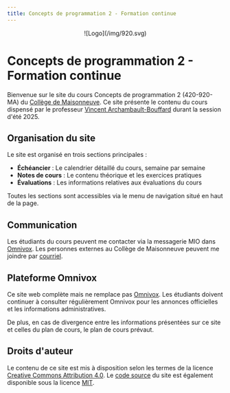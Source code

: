 ```yaml
---
title: Concepts de programmation 2 - Formation continue
---
```


<center>
  ![Logo](/img/920.svg)
</center> 

# Concepts de programmation 2 - Formation continue

Bienvenue sur le site du cours Concepts de programmation 2 (420-920-MA) du [Collège de
Maisonneuve](https://www.cmaisonneuve.qc.ca/). Ce site présente le contenu du cours dispensé
par le professeur [Vincent Archambault-Bouffard](https://github.com/archambaultv-prof) durant la session d'été 2025.

## Organisation du site

Le site est organisé en trois sections principales :

- **Échéancier** : Le calendrier détaillé du cours, semaine par semaine
- **Notes de cours** : Le contenu théorique et les exercices pratiques
- **Évaluations** : Les informations relatives aux évaluations du cours

Toutes les sections sont accessibles via le menu de navigation situé en haut de la page.

## Communication

Les étudiants du cours peuvent me contacter via la messagerie MIO dans
[Omnivox](https://cmaisonneuve.omnivox.ca/). Les personnes externes au
Collège de Maisonneuve peuvent me joindre par
[courriel](mailto:varchambaultbouffard@cmaisonneuve.qc.ca).

## Plateforme Omnivox

Ce site web complète mais ne remplace pas
[Omnivox](https://cmaisonneuve.omnivox.ca/). Les étudiants doivent continuer à
consulter régulièrement Omnivox pour les annonces officielles et les informations administratives.

De plus, en cas de divergence entre les informations présentées sur ce site et
celles du plan de cours, le plan de cours prévaut.

## Droits d'auteur

Le contenu de ce site est mis à disposition selon les termes de la licence
[Creative Commons Attribution 4.0](https://creativecommons.org/licenses/by/4.0/deed.fr).
Le [code source](https://github.com/archambaultv-prof/2025E-420-920-MA) du site est
également disponible sous la licence [MIT](https://opensource.org/licenses/MIT).